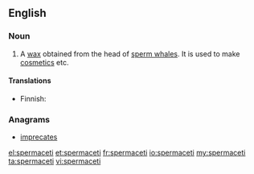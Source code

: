 ==English==
{{wikipedia}}

===Noun===
{{en-noun|-}}

# A [[wax]] obtained from the head of [[sperm whale]]s. It is used to make [[cosmetics]] etc.

====Translations====
{{trans-top|wax obtained from the head of sperm whale}}
* Finnish: {{t|fi|spermaseetti}}
{{trans-mid}}
{{trans-bottom}}

===Anagrams===
* [[imprecates#English|imprecates]]

[[el:spermaceti]]
[[et:spermaceti]]
[[fr:spermaceti]]
[[io:spermaceti]]
[[my:spermaceti]]
[[ta:spermaceti]]
[[vi:spermaceti]]